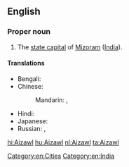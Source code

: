 ==English==
{{wikipedia}}

===Proper noun===
{{en-proper noun}}

# The [[state capital]] of [[Mizoram]] ([[India]]).

====Translations====
{{trans-top|capital of Mizoram, India}}
* Bengali: {{t|bn|আইজল|tr=Āijal|sc=Beng}}
* Chinese:
*: Mandarin: {{t+|cmn|艾藻爾|sc=Hani}}, {{t|cmn|艾藻尔|tr=Àizǎo'ěr|sc=Hani}}
{{trans-mid}}
* Hindi: {{t|hi|आइजोल|tr=ā'ijōl}}
* Japanese: {{t|ja|アイザウル|tr=Aizauru}}
* Russian: {{t|ru|Аиджал|m}}, {{t|ru|Айзаул|m}}
{{trans-bottom}}

[[Category:en:Cities]]
[[Category:en:India]]

[[hi:Aizawl]]
[[hu:Aizawl]]
[[nl:Aizawl]]
[[ta:Aizawl]]